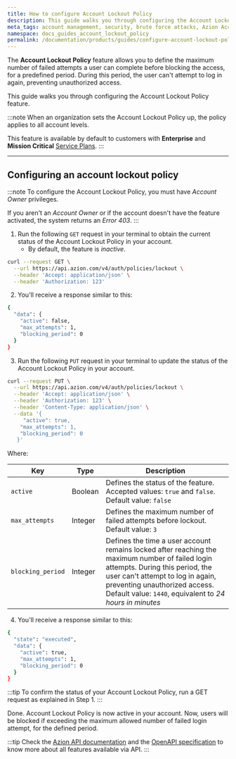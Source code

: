 ```yaml
---
title: How to configure Account Lockout Policy
description: This guide walks you through configuring the Account Lockout Policy feature to protect your account from unauthorized access. 
meta_tags: account management, security, brute force attacks, Azion Account Lockout Policy
namespace: docs_guides_account_lockout_policy
permalink: /documentation/products/guides/configure-account-lockout-policy/
---
```



The **Account Lockout Policy** feature allows you to define the maximum number of failed attempts a user can complete before blocking the access, for a predefined period. During this period, the user can't attempt to log in again, preventing unauthorized access.

This guide walks you through configuring the Account Lockout Policy feature.

<LinkButton link="/en/documentation/products/accounts/account-lockout-policy/" label="Go to Account Lockout Policy reference" severity="secondary" target="_blank" />

:::note
When an organization sets the Account Lockout Policy up, the policy applies to all account levels.

This feature is available by default to customers with **Enterprise** and **Mission Critical** [Service Plans](https://www.azion.com/en/professional-services/).
:::

---

## Configuring an account lockout policy

:::note
To configure the Account Lockout Policy, you must have *Account Owner* privileges.

If you aren't an *Account Owner* or if the account doesn't have the feature activated, the system returns an *Error 403*.
:::

1. Run the following `GET` request in your terminal to obtain the current status of the Account Lockout Policy in your account. 
    - By default, the feature is *inactive*.

```bash
curl --request GET \
  --url https://api.azion.com/v4/auth/policies/lockout \
  --header 'Accept: application/json' \
  --header 'Authorization: 123'
```

2. You'll receive a response similar to this:

```bash
{
  "data": {
    "active": false,
    "max_attempts": 1,
    "blocking_period": 0
  }
}
```

3. Run the following `PUT` request in your terminal to update the status of the Account Lockout Policy in your account.

```bash
curl --request PUT \
  --url https://api.azion.com/v4/auth/policies/lockout \
  --header 'Accept: application/json' \
  --header 'Authorization: 123' \
  --header 'Content-Type: application/json' \
  --data '{
 	 "active": true,
  	"max_attempts": 1,
  	"blocking_period": 0
   }'
```

Where: 

| Key | Type | Description |
| ----------- | ----------- | ----------- |
| `active` | Boolean | Defines the status of the feature. Accepted values: `true` and `false`. Default value: `false`|
| `max_attempts` | Integer | Defines the maximum number of failed attempts before lockout. Default value: `3` |
| `blocking_period` | Integer | Defines the time a user account remains locked after reaching the maximum number of failed login attempts. During this period, the user can't attempt to log in again, preventing unauthorized access. Default value: `1440`, equivalent to *24 hours in minutes* |

4. You'll receive a response similar to this:

```bash
{
  "state": "executed",
  "data": {
    "active": true,
    "max_attempts": 1,
    "blocking_period": 0
  }
}
```

:::tip
To confirm the status of your Account Lockout Policy, run a GET request as explained in Step 1.
:::

Done. Account Lockout Policy is now active in your account. Now, users will be blocked if exceeding the maximum allowed number of failed login attempt, for the defined period.

:::tip
Check the [Azion API documentation](https://api.azion.com/) and the [OpenAPI specification](https://github.com/aziontech/azionapi-openapi/) to know more about all features available via API.
:::